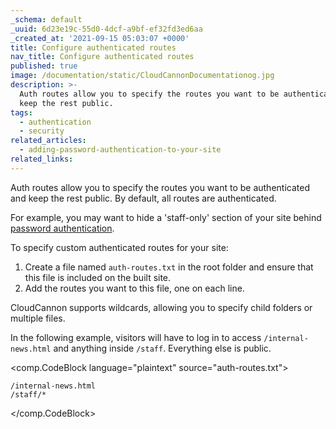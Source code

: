```yaml
---
_schema: default
_uuid: 6d23e19c-55d0-4dcf-a9bf-ef32fd3ed6aa
_created_at: '2021-09-15 05:03:07 +0000'
title: Configure authenticated routes
nav_title: Configure authenticated routes
published: true
image: /documentation/static/CloudCannonDocumentationog.jpg
description: >-
  Auth routes allow you to specify the routes you want to be authenticated and
  keep the rest public.
tags:
  - authentication
  - security
related_articles:
  - adding-password-authentication-to-your-site
related_links:
---
```

Auth routes allow you to specify the routes you want to be authenticated and keep the rest public. By default, all routes are authenticated.

For example, you may want to hide a 'staff-only' section of your site behind [password authentication](/documentation/articles/enable-password-authentication/).

To specify custom authenticated routes for your site:

1. Create a file named `auth-routes.txt` in the root folder and ensure that this file is included on the built site. 
2. Add the routes you want to this file, one on each line.

CloudCannon supports wildcards, allowing you to specify child folders or multiple files.

In the following example, visitors will have to log in to access `/internal-news.html` and anything inside `/staff`. Everything else is public.

<comp.CodeBlock language="plaintext" source="auth-routes.txt">
```
/internal-news.html
/staff/*
```
</comp.CodeBlock>